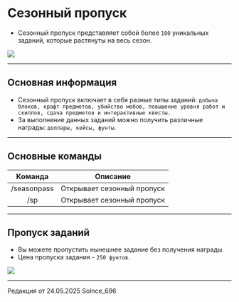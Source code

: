 # Сезонный пропуск 
- Сезонный пропуск представляет собой более ```100``` уникальных заданий, которые растянуты на весь сезон. 

<img src="https://raw.githubusercontent.com/mc-eternity/web-wikipages/refs/heads/master/assets/sp_info.webp" />

--------

## Основная информация
- Сезонный пропуск включает в себя разные типы заданий: ```добыча блоков, крафт предметов, убийство мобов, повышение уровня работ и скиллов, сдача предметов и интерактивные квесты.```
- За выполнение данных заданий можно получить различные награды: ```доллары, кейсы, фунты```.

--------

## Основные команды 

| Команда | Описание |
| :---------: | :---------: |
| /seasonpass | Открывает сезонный пропуск |
| /sp | Открывает сезонный пропуск |

--------

## Пропуск заданий
- Вы можете пропустить нынешнее задание без получения награды.
- Цена пропуска задания - ```250 фунтов```.

<img src="https://raw.githubusercontent.com/mc-eternity/web-wikipages/refs/heads/master/assets/sp_propusk.webp" />

-------- 

<Badge bgColor="#ffad47" textColor="#000000">Редакция от 24.05.2025</Badge> <Badge bgColor="#88bfbd" textColor="#000000">Solnce_696</Badge>
